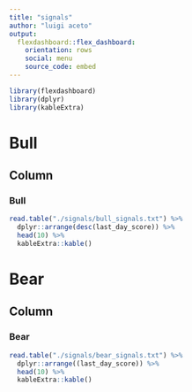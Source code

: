 ```yaml
---
title: "signals"
author: "luigi aceto"
output: 
  flexdashboard::flex_dashboard:
    orientation: rows
    social: menu
    source_code: embed
---
```


```r
library(flexdashboard)
library(dplyr)
library(kableExtra)
```

Bull
=======================================================================

Column {data-width=650}
-----------------------------------------------------------------------

### Bull

```r
read.table("./signals/bull_signals.txt") %>% 
  dplyr::arrange(desc(last_day_score)) %>% 
  head(10) %>% 
  kableExtra::kable()
```

Bear
=======================================================================

Column {data-width=350}
-----------------------------------------------------------------------

### Bear

```r
read.table("./signals/bear_signals.txt") %>% 
  dplyr::arrange((last_day_score)) %>% 
  head(10) %>% 
  kableExtra::kable()
```
